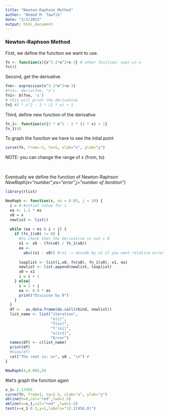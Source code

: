 ---
title: "Newton-Raphson Method"
author: "Ahmed M. Tawfik"
date: "2/3/2023"
output: html_document
---

### Newton-Raphson Method

First, we define the function we want to use.
```{r}
fn <- function(x){x^3-2*x^2+x-3} # other function: exp(-x)-x
fn(4)
```

Second, get the derivative.
```{r}
fne<- expression(x^3-2*x^2+x-3)
#fn1<- deriv(fne, "x")
fn1<- D(fne, 'x')
# this will print the derivative 
fn1 #3 * x^2 - 2 * (2 * x) + 1
```

Third, define new function of the derivative

```{r}
fn_1<- function(x){3 * x^2 - 2 * (2 * x) + 1}
fn_1(4)
```

To graph the function  we have to see the intial point
```{r}
curve(fn, from=-5, to=5, xlab="x", ylab="y")
```
NOTE:  you can change the range of x (from, to) 

<br>

Eventually we define the function of Newton-Raphson 
 _NewRaph(x="number",es="error",j="number of iteration")_

```{r}
library(rlist)
```

```{r}
NewRaph <- function(x, es = 0.05, j = 10) {
  i = 0 #intial value for i
  ea <- 1.1 * es
  x0 = x
  newlist <- list()
  
  while (ea > es & i < j) {
    if (fn_1(x0) != 0) {
      #to check that the derivative is not = 0
      x1 <- x0 - (fn(x0) / fn_1(x0))
      ea <-
        abs((x1 - x0)) #/x1 -> divide by x1 if you want relative error
      
      looplist <- list(i,x0, fn(x0), fn_1(x0), x1, ea)
      newlist <- list.append(newlist, looplist)
      x0 = x1
      i = i + 1
    } else{
      i = 1 + j
      ea <- 0.9 * es
      print("Division by 0")
    }
  }
  df <-  as.data.frame(do.call(rbind, newlist))
  list_name <- list("iteration",
                    "x(i)",
                    "f(xi)",
                    "f'(xi)",
                    "x(i+1)",
                    "Error")
  names(df) <- c(list_name)
  print(df)
  #View(df)
  cat("The root is: x=", x0 , "\n") #
}

```

```{r}

NewRaph(4,0.005,5)
```

#let's graph the function again
```{r}

x_1= 2.17456 
curve(fn, from=1, to=2.5, xlab="x", ylab="y")
abline(h=0,col="red",lwd=1.5)
abline(v=x_1,col="red" ,lwd=1.5)
text(x=x_1-0.3,y=1,labels="(2.17456,0)")

```
